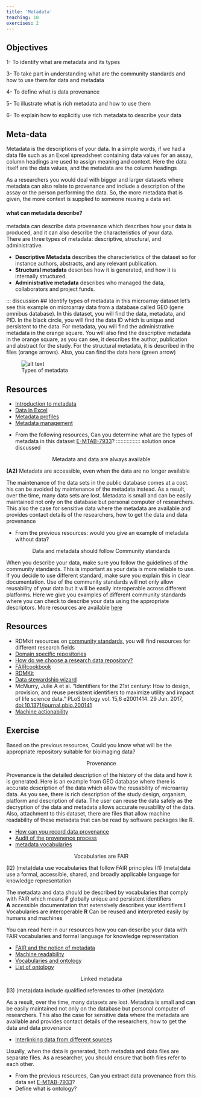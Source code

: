 ```yaml
---
title: 'Metadata'
teaching: 10
exercises: 2
---
```

::: callout
## Objectives
1- To identify what are metadata and its types

3- To take part in understanding what are the community standards and how to use them for data and metadata

4- To define what is data provenance

5- To illustrate what is rich metadata and how to use them

6- To explain how to explicitly use rich metadata to describe your data
:::

## Meta-data

Metadata is the descriptions of your data.  In a simple words, if we had a data file such as an Excel spreadsheet containing data values for an assay, column headings are used to assign meaning and context.  Here the data itself are the data values, and the metadata are the column headings 

As a researchers you would deal with bigger and larger datasets where metadata can also relate to provenance and include a description of the assay or the person performing the data.  So, the more metadata that is given, the more context is supplied to someone reusing a data set.


#### what can metadata describe?

metadata can describe data provenance which describes how your data is produced, and it can also describe the characteristics of your data.  
There are three types of metadata: descriptive, structural, and administrative.  

- **Descriptive Metadata** describes the characteristics of the dataset so for instance authors, abstracts, and any relevant publication.
- **Structural metadata** describes how it is generated, and how it is internally structured.
- **Administrative metadata** describes who managed the data, collaborators and project funds.  


::: discussion
## Identify types of metadata in this microarray dataset
let’s see this example on microarray data from a database called GEO (gene omnibus database). In this dataset, you will find the data, metadata, and PID. In the black circle, you will find the data ID which is unique and persistent to the data. For metadata, you will find the administrative metadata in the orange square. You will also find the descriptive metadata in the orange square, as you can see, it describes the author, publication and abstract for the study. For the structural metadata, it is described in the files (orange arrows). Also, you can find the data here (green arrow)

![Types of metadata](fig/metadata.jpg){alt='alt text'}

::: callout
## Resources
- [Introduction to metadata](https://carpentries-incubator.github.io/fair-bio-practice/05-intro-to-metadata/index.html)
- [Data in Excel](https://carpentries-incubator.github.io/fair-bio-practice/07-data-in-excel/index.html)
- [Metadata profiles](https://faircookbook.elixir-europe.org/content/recipes/interoperability/creating-minimal-metadata-profiles.html)
- [Metadata management](https://rdmkit.elixir-europe.org/metadata_management.html)
:::

:::::::::::::::::::::::::::::: challenge
- From the following resources, Can you determine what are the types of metadata in this dataset [E-MTAB-7933](https://www.ebi.ac.uk/biostudies/arrayexpress/studies/E-MTAB-7933)?
:::::::::::::::: solution
once discussed
::::::::::::::::::::::::::::::::::::::

<p style="text-align: center;"> Metadata and data are always available </p>

**(A2)** Metadata are accessible, even when the data are no longer available

The maintenance of the data sets in the public database comes at a cost. his can be avoided by maintenance of the metadata instead. As a result, over the time, many data sets are lost. Metadata is small and can be easily maintained not only on the database but personal computer of researchers. This also the case for sensitive data where the metadata are available and provides contact details of the researchers, how to get the data and data provenance


:::::::::::::: challenge
- From the previous resources: would you give an example of metadata without data?
:::::::::::::::::

<p style="text-align: center;"> Data and metadata should follow Community standards </p>

When you describe your data, make sure you follow the guidelines of the community standards. This is important as your data is more reliable to use. If you decide to use different standard, make sure you explain this in clear documentation. Use of the community standards will not only allow reusability of your data but it will be easily interoperable across different platforms. 
Here we give you examples of different community standards where you can check to describe your data using the appropriate descriptors. More resources are available [here](https://rdmkit.elixir-europe.org/your_domain) 

::: callout
## Resources
- RDMkit resources on [community standards](https://rdmkit.elixir-europe.org/your_domain), you will find resources for different research fields
- [Domain specific repositories](https://carpentries-incubator.github.io/fair-bio-practice/13-data-repositories/index.html)
- [How do we choose a research data repository?](https://carpentries-incubator.github.io/fair-bio-practice/13-data-repositories/index.html)
- [FAIRcookbook](https://faircookbook.elixir-europe.org/content/recipes/findability/identifiers.html)
- [RDMKit](https://rdmkit.elixir-europe.org/identifiers.html)
- [Data stewardship wizard](https://researchers.ds-wizard.org/knowledge-models/dsw:root:latest/preview?questionUuid=d21fdb06-22bf-418e-aa40-dc5ef1485f56)
- McMurry, Julie A et al. “Identifiers for the 21st century: How to design, provision, and reuse persistent identifiers to maximize utility and impact of life science data.” PLoS biology vol. 15,6 e2001414. 29 Jun. 2017, [doi:10.1371/journal.pbio.200141](https://www.ncbi.nlm.nih.gov/pmc/articles/PMC5490878/)
- [Machine actionability](https://rdmkit.elixir-europe.org/machine_actionability)
:::

::: challenge
## Exercise
Based on the previous resources, Could you know what will be the appropriate repository suitable for bioimaging data?
:::

<p style="text-align: center;"> Provenance </p>

Provenance is the detailed description of the history of the data and how it is generated.
Here is an example from GEO database where there is accurate description of the data which allow the reusability of microarray data. As you see, there is rich description of the study design, organism, platform and description of data. The user can reuse the data safely as the decryption of the data and metadata allows accurate reusability of the data. Also, attachment to this dataset, there are files that allow machine readability of these metadata that can be read by software packages like R.


::: callout
- [How can you record data provenance](https://rdmkit.elixir-europe.org/data_provenance)
- [Audit of the provenence process](https://faircookbook.elixir-europe.org/content/recipes/reusability/provenance.html)
- [metadata vocabularies](https://lov.linkeddata.es/dataset/lov/)
::: 

<p style="text-align: center;"> Vocabularies are FAIR </p>
(I2)  (meta)data use vocabularies that follow FAIR principles
(I1)  (meta)data use a formal, accessible, shared, and broadly applicable language for knowledge representation


The metadata and data should be described by vocabularies that comply with FAIR which means
**F** globally unique and persistent identifiers                           
**A** accessible documentation that extensively describes your identifiers
**I** Vocabularies are interoperable
**R** Can be reused and interpreted easily by humans and machines

You can read here in our resources how you can describe your data with FAIR vocabularies and formal language for knowledge representation

::: callout
- [FAIR and the notion of metadata](https://faircookbook.elixir-europe.org/content/recipes/introduction/metadata-fair.html)
- [Machine readability](https://rdmkit.elixir-europe.org/machine_actionability)
- [Vocabularies and ontology](https://carpentries-incubator.github.io/fair-bio-practice/06-being-precise/index.html)
- [List of ontology](https://obofoundry.org/)
:::

<p style="text-align: center;"> Linked metadata </p>
(I3)  (meta)data include qualified references to other (meta)data

As a result, over the time, many datasets are lost. Metadata is small and can be easily maintained not only on the database but personal computer of researchers. This also the case for sensitive data where the metadata are available and provides contact details of the researchers, how to get the data and data provenance

::: callout
- [Interlinking data from different sources](https://faircookbook.elixir-europe.org/content/recipes/interoperability/identifier-mapping.html#references)
:::

Usually, when the data is generated, both metadata and data files are separate files. As a researcher, you should ensure that both files refer to each other.

::::::::::: challenge
- From the previous resources, Can you extract data provenance from this data set [E-MTAB-7933](https://www.ebi.ac.uk/biostudies/arrayexpress/studies/E-MTAB-7933)? 
- Define what is ontology?
::::::::::::::::
